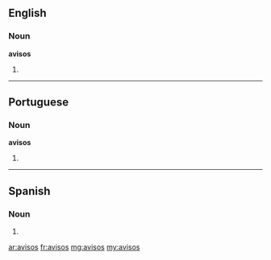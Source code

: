 ==English==

===Noun===
'''avisos'''

# {{plural of|aviso}}

----

==Portuguese==

===Noun===
'''avisos''' {{m}}

# {{plural of|aviso|lang=pt}}

----

==Spanish==

===Noun===
{{head|es|noun form|g=m|g2=p}}

# {{plural of|nocat=1|aviso|lang=es}}

[[ar:avisos]]
[[fr:avisos]]
[[mg:avisos]]
[[my:avisos]]